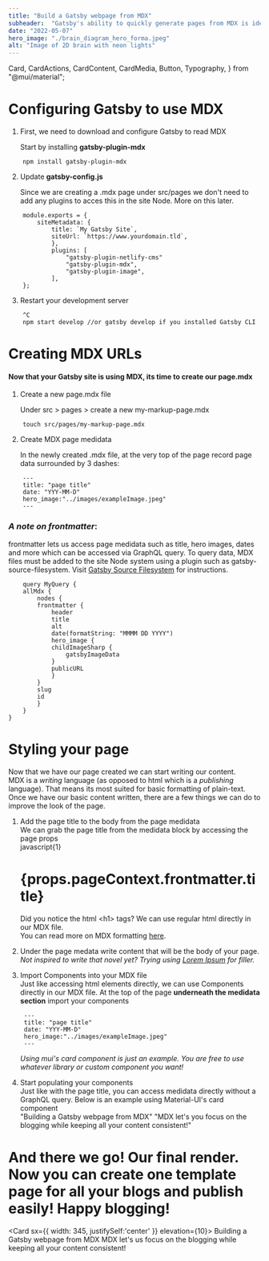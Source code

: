 ```yaml
---
title: "Build a Gatsby webpage from MDX"
subheader:  "Gatsby's ability to quickly generate pages from MDX is ideal for content-driven sites like blogs and tutorials."
date: "2022-05-07"
hero_image: "./brain_diagram_hero_forma.jpeg"
alt: "Image of 2D brain with neon lights"
---
```


  Card,
  CardActions,
  CardContent,
  CardMedia,
  Button,
  Typography,
} from "@mui/material";


 


# Configuring Gatsby to use MDX

1. First, we need to download and configure Gatsby to read MDX

   Start by installing **gatsby-plugin-mdx**

```
    npm install gatsby-plugin-mdx
```

2. Update **gatsby-config.js**

   Since we are creating a .mdx page under src/pages we don't need to add any plugins to acces this in the site Node. More on this later.

```javascript{8}
    module.exports = {
        siteMetadata: {
            title: `My Gatsby Site`,
            siteUrl: `https://www.yourdomain.tld`,
            },
            plugins: [
                "gatsby-plugin-netlify-cms"
                "gatsby-plugin-mdx",
                "gatsby-plugin-image",
            ],
    };
```

3. Restart your development server

```javascript{1-2}
    ^C
    npm start develop //or gatsby develop if you installed Gatsby CLI
```

# Creating MDX URLs

#### Now that your Gatsby site is using MDX, its time to create our page.mdx

1. Create a new page.mdx file

   Under src > pages > create a new my-markup-page.mdx

```
    touch src/pages/my-markup-page.mdx
```

2. Create MDX page medidata

   In the newly created .mdx file, at the very top of the page record page data surrounded by 3 dashes:

```
    ---
    title: "page title"
    date: "YYY-MM-D"
    hero_image:"../images/exampleImage.jpeg"
    ---
```

### _A note on frontmatter_:

frontmatter lets us access page medidata such as title, hero images, dates and more which can be accessed via GraphQL query. To query data, MDX files must be added to the site Node system using a plugin such as gatsby-source-filesystem. Visit [Gatsby Source Filesystem](/blog/howtoquery) for instructions.

```javascript{4-15}
    query MyQuery {
    allMdx {
        nodes {
        frontmatter {
            header
            title
            alt
            date(formatString: "MMMM DD YYYY")
            hero_image {
            childImageSharp {
                gatsbyImageData
            }
            publicURL
            }
        }
        slug
        id
        }
    }
}
```

# Styling your page

Now that we have our page created we can start writing our content.  
MDX is a _writing_ language (as opposed to html which is a _publishing_ language). That means its most suited for basic formatting of plain-text. Once we have our basic content written, there are a few things we can do to improve the look of the page.

1.  Add the page title to the body from the page medidata  
     We can grab the page title from the medidata block by accessing the page props   
            javascript{1}
            <h1>{props.pageContext.frontmatter.title}</h1>

    Did you notice the html &lt;h1> tags? We can use regular html directly in our MDX file.  
    You can read more on MDX formatting [here](https://daringfireball.net/projects/markdown/syntax).

2.  Under the page medata write content that will be the body of your page.  
    _Not inspired to write that novel yet? Trying using [Lorem Ipsum](https://www.lipsum.com/) for filler._

3.  Import Components into your MDX file  
    Just like accessing html elements directly, we can use Components directly in our MDX file. At the top of the page **underneath the medidata section** import your components

         ---
         title: "page title"
         date: "YYY-MM-D"
         hero_image:"../images/exampleImage.jpeg"
         ---

    _Using mui's card component is just an example. You are free to use whatever library or custom component you want!_

4.  Start populating your components  
    Just like with the page title, you can access medidata directly without a GraphQL query. Below is an example using Material-UI's card component   
            <Card sx={{width:345}}>
                <CardMedia component='img' height="140" image={props.pageContext.frontmatter.hero_image}/>
                <Typograpy variant="h5" component="div">
                    "Building a Gatsby webpage from MDX"
                </Typography>
                <Typography variant="body2">
                "MDX let's you focus on the blogging while keeping all your content consistent!"
                </Typography>
            </Card>   
        
# And there we go! Our final render. Now you can create one template page for all your blogs and publish easily! Happy blogging! #    
            

<Card sx={{ width: 345, justifySelf:'center' }} elevation={10}>
  <CardContent>
    <CardMedia
        component="img"
        height="140"
        image={image}
        alt="2D brain in neon lights"
      />
    <Typography gutterBottom variant="h5" component="div">Building a Gatsby webpage from MDX</Typography>
    <Typography variant="body2">
      MDX let's us focus on the blogging while keeping all your content
      consistent!
    </Typography>
  </CardContent>
</Card>
